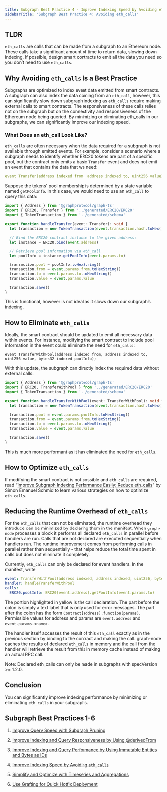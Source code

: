 ```yaml
---
title: Subgraph Best Practice 4 - Improve Indexing Speed by Avoiding eth_calls
sidebarTitle: 'Subgraph Best Practice 4: Avoiding eth_calls'
---
```


## TLDR

`eth_calls` are calls that can be made from a subgraph to an Ethereum node. These calls take a significant amount of time to return data, slowing down indexing. If possible, design smart contracts to emit all the data you need so you don’t need to use `eth_calls`.

## Why Avoiding `eth_calls` Is a Best Practice

Subgraphs are optimized to index event data emitted from smart contracts. A subgraph can also index the data coming from an `eth_call`, however, this can significantly slow down subgraph indexing as `eth_calls` require making external calls to smart contracts. The responsiveness of these calls relies not on the subgraph but on the connectivity and responsiveness of the Ethereum node being queried. By minimizing or eliminating eth_calls in our subgraphs, we can significantly improve our indexing speed.

### What Does an eth_call Look Like?

`eth_calls` are often necessary when the data required for a subgraph is not available through emitted events. For example, consider a scenario where a subgraph needs to identify whether ERC20 tokens are part of a specific pool, but the contract only emits a basic `Transfer` event and does not emit an event that contains the data that we need:

```yaml
event Transfer(address indexed from, address indexed to, uint256 value);
```

Suppose the tokens' pool membership is determined by a state variable named `getPoolInfo`. In this case, we would need to use an `eth_call` to query this data:

```typescript
import { Address } from '@graphprotocol/graph-ts'
import { ERC20, Transfer } from '../generated/ERC20/ERC20'
import { TokenTransaction } from '../generated/schema'

export function handleTransfer(event: Transfer): void {
  let transaction = new TokenTransaction(event.transaction.hash.toHex())

  // Bind the ERC20 contract instance to the given address:
  let instance = ERC20.bind(event.address)

  // Retrieve pool information via eth_call
  let poolInfo = instance.getPoolInfo(event.params.to)

  transaction.pool = poolInfo.toHexString()
  transaction.from = event.params.from.toHexString()
  transaction.to = event.params.to.toHexString()
  transaction.value = event.params.value

  transaction.save()
}
```

This is functional, however is not ideal as it slows down our subgraph’s indexing.

## How to Eliminate `eth_calls`

Ideally, the smart contract should be updated to emit all necessary data within events. For instance, modifying the smart contract to include pool information in the event could eliminate the need for `eth_calls`:

```
event TransferWithPool(address indexed from, address indexed to, uint256 value, bytes32 indexed poolInfo);
```

With this update, the subgraph can directly index the required data without external calls:

```typescript
import { Address } from '@graphprotocol/graph-ts'
import { ERC20, TransferWithPool } from '../generated/ERC20/ERC20'
import { TokenTransaction } from '../generated/schema'

export function handleTransferWithPool(event: TransferWithPool): void {
  let transaction = new TokenTransaction(event.transaction.hash.toHex())

  transaction.pool = event.params.poolInfo.toHexString()
  transaction.from = event.params.from.toHexString()
  transaction.to = event.params.to.toHexString()
  transaction.value = event.params.value

  transaction.save()
}
```

This is much more performant as it has eliminated the need for `eth_calls`.

## How to Optimize `eth_calls`

If modifying the smart contract is not possible and `eth_calls` are required, read “[Improve Subgraph Indexing Performance Easily: Reduce eth_calls](https://thegraph.com/blog/improve-subgraph-performance-reduce-eth-calls/)” by Simon Emanuel Schmid to learn various strategies on how to optimize `eth_calls`.

## Reducing the Runtime Overhead of `eth_calls`

For the `eth_calls` that can not be eliminated, the runtime overhead they introduce can be minimized by declaring them in the manifest. When `graph-node` processes a block it performs all declared `eth_calls` in parallel before handlers are run. Calls that are not declared are executed sequentially when handlers run. The runtime improvement comes from performing calls in parallel rather than sequentially - that helps reduce the total time spent in calls but does not eliminate it completely.

Currently, `eth_calls` can only be declared for event handlers. In the manifest, write

```yaml
event: TransferWithPool(address indexed, address indexed, uint256, bytes32 indexed)
handler: handleTransferWithPool
calls:
  ERC20.poolInfo: ERC20[event.address].getPoolInfo(event.params.to)
```

The portion highlighted in yellow is the call declaration. The part before the colon is simply a text label that is only used for error messages. The part after the colon has the form `Contract[address].function(params)`. Permissible values for address and params are `event.address` and `event.params.<name>`.

The handler itself accesses the result of this `eth_call` exactly as in the previous section by binding to the contract and making the call. graph-node caches the results of declared `eth_calls` in memory and the call from the handler will retrieve the result from this in memory cache instead of making an actual RPC call.

Note: Declared eth_calls can only be made in subgraphs with specVersion >= 1.2.0.

## Conclusion

You can significantly improve indexing performance by minimizing or eliminating `eth_calls` in your subgraphs.

## Subgraph Best Practices 1-6

1. [Improve Query Speed with Subgraph Pruning](/subgraphs/cookbook/pruning/)

2. [Improve Indexing and Query Responsiveness by Using @derivedFrom](/subgraphs/cookbook/derivedfrom/)

3. [Improve Indexing and Query Performance by Using Immutable Entities and Bytes as IDs](/subgraphs/cookbook/immutable-entities-bytes-as-ids/)

4. [Improve Indexing Speed by Avoiding `eth_calls`](/subgraphs/cookbook/avoid-eth-calls/)

5. [Simplify and Optimize with Timeseries and Aggregations](/subgraphs/cookbook/timeseries/)

6. [Use Grafting for Quick Hotfix Deployment](/subgraphs/cookbook/grafting-hotfix/)
